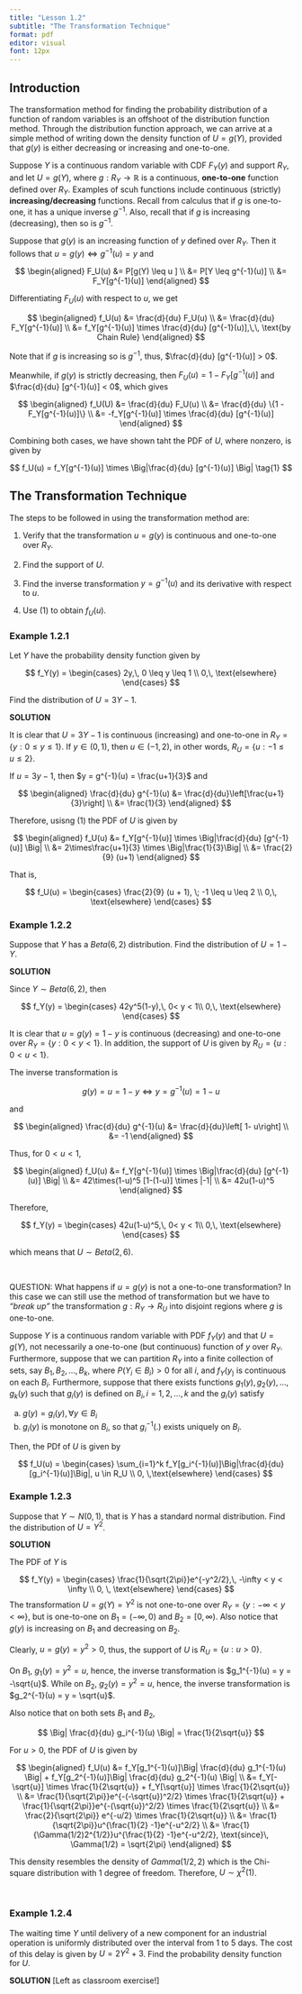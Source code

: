 ---
title: "Lesson 1.2"
subtitle: "The Transformation Technique"
format: pdf
editor: visual
font: 12px
---

\setcounter{page}{5}

## Introduction

The transformation method for finding the probability distribution of a function of random variables is an offshoot of the distribution function method. Through the distribution function approach, we can arrive at a simple method of writing down the density function of $U = g(Y)$, provided that $g(y)$ is either decreasing or increasing and one-to-one.

Suppose $Y$ is a continuous random variable with CDF $F_Y(y)$ and support $R_Y$, and let $U = g(Y)$, where $g: R_Y \rightarrow \mathbb{R}$ is a continuous, **one-to-one** function defined over $R_Y$. Examples of scuh functions include continuous (strictly) **increasing/decreasing** functions. Recall from calculus that if $g$ is one-to-one, it has a unique inverse $g^{-1}$. Also, recall that if $g$ is increasing (decreasing), then so is $g^{-1}$.

Suppose that $g(y)$ is an increasing function of $y$ defined over $R_Y$. Then it follows that $u = g(y) \iff g^{-1}(u) = y$ and

$$
\begin{aligned}
F_U(u) &= P[g(Y) \leq u ] \\
&= P[Y \leq g^{-1}(u)] \\
&= F_Y[g^{-1}(u)]
\end{aligned}
$$

Differentiating $F_U(u)$ with respect to $u$, we get

$$
\begin{aligned}
f_U(u) &= \frac{d}{du} F_U(u) \\
&= \frac{d}{du} F_Y[g^{-1}(u)] \\
&= f_Y[g^{-1}(u)] \times \frac{d}{du} [g^{-1}(u)],\,\, \text{by Chain Rule}
\end{aligned}
$$

Note that if $g$ is increasing so is $g^{-1}$, thus, $\frac{d}{du} [g^{-1}(u)] > 0$.

Meanwhile, if $g(y)$ is strictly decreasing, then $F_U(u) = 1 - F_Y[g^{-1}(u)]$ and $\frac{d}{du} [g^{-1}(u)] < 0$, which gives

$$
\begin{aligned}
f_U(U) &= \frac{d}{du} F_U(u) \\
&= \frac{d}{du} \{1 - F_Y[g^{-1}(u)]\} \\
&= -f_Y[g^{-1}(u)] \times \frac{d}{du} [g^{-1}(u)]
\end{aligned}
$$

Combining both cases, we have shown taht the PDF of $U$, where nonzero, is given by

$$
f_U(u) = f_Y[g^{-1}(u)] \times \Big|\frac{d}{du} [g^{-1}(u)] \Big| \tag{1}
$$

## The Transformation Technique

The steps to be followed in using the transformation method are:

1.  Verify that the transformation $u = g(y)$ is continuous and one-to-one over $R_Y$.

2.  Find the support of $U$.

3.  Find the inverse transformation $y = g^{-1}(u)$ and its derivative with respect to $u$.

4.  Use (1) to obtain $f_U(u)$.

### Example 1.2.1

Let $Y$ have the probability density function given by

$$
f_Y(y) = \begin{cases}
2y,\, 0 \leq y \leq 1 \\
0,\, \text{elsewhere}
\end{cases}
$$

Find the distribution of $U = 3Y - 1$.

**SOLUTION**

It is clear that $U = 3Y - 1$ is continuous (increasing) and one-to-one in $R_Y = \{y: 0 \leq y \leq 1\}$. If $y \in (0,1)$, then $u \in (-1,2)$, in other words, $R_U = \{u: -1 \leq u \leq 2 \}$.

If $u = 3y - 1$, then $y = g^{-1}(u) = \frac{u+1}{3}$ and

$$
\begin{aligned}
\frac{d}{du} g^{-1}(u) &= \frac{d}{du}\left[\frac{u+1}{3}\right] \\
&= \frac{1}{3}
\end{aligned}
$$

Therefore, usisng (1) the PDF of $U$ is given by

$$
\begin{aligned}
f_U(u) &= f_Y[g^{-1}(u)] \times \Big|\frac{d}{du} [g^{-1}(u)] \Big| \\
&= 2\times\frac{u+1}{3} \times \Big|\frac{1}{3}\Big| \\
&= \frac{2}{9} (u+1)
\end{aligned}
$$

That is,

$$
f_U(u) = \begin{cases}
\frac{2}{9} (u + 1), \; -1 \leq u \leq 2 \\
0,\, \text{elsewhere}
\end{cases}
$$

### Example 1.2.2

Suppose that $Y$ has a $Beta(6,2)$ distribution. Find the distribution of $U = 1- Y$.

**SOLUTION**

Since $Y \sim Beta(6,2)$, then

$$
f_Y(y) = \begin{cases}
42y^5(1-y),\, 0< y < 1\\
0,\, \text{elsewhere}
\end{cases}
$$

It is clear that $u = g(y) = 1-y$ is continuous (decreasing) and one-to-one over $R_Y = \{y: 0 <y < 1 \}$. In addition, the support of $U$ is given by $R_U = \{u: 0 < u < 1 \}$.

The inverse transformation is

$$
g(y) = u = 1-y \iff  y = g^{-1}(u) = 1 - u
$$

and

$$
\begin{aligned}
\frac{d}{du} g^{-1}(u) &= \frac{d}{du}\left[ 1- u\right] \\
&= -1
\end{aligned}
$$

Thus, for $0 < u < 1$,

$$
\begin{aligned}
f_U(u) &= f_Y[g^{-1}(u)] \times \Big|\frac{d}{du} [g^{-1}(u)] \Big| \\
&= 42\times(1-u)^5 [1-(1-u)] \times |-1| \\
&= 42u(1-u)^5
\end{aligned}
$$

Therefore,

$$
f_Y(y) = \begin{cases}
42u(1-u)^5,\, 0< y < 1\\
0,\, \text{elsewhere}
\end{cases}
$$

which means that $U \sim Beta(2,6)$.

\

QUESTION: What happens if $u=g(y)$ is not a one-to-one transformation? In this case we can still use the method of transformation but we have to *"break up"* the transformation $g:R_Y \rightarrow R_U$ into disjoint regions where $g$ is one-to-one.

Suppose $Y$ is a continuous random variable with PDF $f_Y(y)$ and that $U = g(Y)$, not necessarily a one-to-one (but continuous) function of $y$ over $R_Y$. Furthermore, suppose that we can partition $R_Y$ into a finite collection of sets, say $B_1, B_2, \ldots, B_k$, where $P(Y_i \in B_i) >0$ for all $i$, and $f_Y(y_)$ is continuous on each $B_i$. Furthermore, suppose that there exists functions $g_1(y), g_2(y),\ldots, g_k(y)$ such that $g_i(y)$ is defined on $B_i, i = 1,2,\ldots,k$ and the $g_i(y)$ satisfy

(a) $g(y) = g_i(y),\, \forall y \in B_i$
(b) $g_i(y)$ is monotone on $B_i$, so that $g_i^{-1}(.)$ exists uniquely on $B_i$.

Then, the PDf of $U$ is given by

$$
f_U(u) = \begin{cases}
\sum_{i=1}^k f_Y[g_i^{-1}(u)]\Big|\frac{d}{du} [g_i^{-1}(u)]\Big|, u \in R_U \\
0, \,\text{elsewhere}
\end{cases}
$$

\newpage

### Example 1.2.3

Suppose that $Y \sim N(0,1)$, that is $Y$ has a standard normal distribution. Find the distribution of $U = Y^2$.

**SOLUTION**

The PDF of $Y$ is

$$
f_Y(y) = \begin{cases}
\frac{1}{\sqrt{2\pi}}e^{-y^2/2},\, -\infty < y < \infty \\
0, \, \text{elsewhere}
\end{cases}
$$ The transformation $U = g(Y) = Y^2$ is not one-to-one over $R_Y = \{y: -\infty < y < \infty \}$, but is one-to-one on $B_1 = (-\infty, 0)$ and $B_2 = [0,\infty)$. Also notice that $g(y)$ is increasing on $B_1$ and decreasing on $B_2$.

Clearly, $u = g(y) = y^2 >0$, thus, the support of $U$ is $R_U=\{u: u >0\}$.

On $B_1$, $g_1(y) = y^2 = u$, hence, the inverse transformation is $g_1^{-1}(u) = y = -\sqrt{u}$. While on $B_2$, $g_2(y) = y^2 = u$, hence, the inverse transformation is $g_2^{-1}(u) = y = \sqrt{u}$.

Also notice that on both sets $B_1$ and $B_2$,

$$
\Big| \frac{d}{du} g_i^{-1}(u) \Big| = \frac{1}{2\sqrt{u}}
$$

For $u>0$, the PDF of $U$ is given by

$$
\begin{aligned}
f_U(u) &= f_Y[g_1^{-1}(u)]\Big| \frac{d}{du} g_1^{-1}(u) \Big| + f_Y[g_2^{-1}(u)]\Big| \frac{d}{du} g_2^{-1}(u) \Big| \\
&= f_Y[-\sqrt{u}] \times \frac{1}{2\sqrt{u}} + f_Y[\sqrt{u}] \times \frac{1}{2\sqrt{u}} \\
&= \frac{1}{\sqrt{2\pi}}e^{-(-\sqrt{u})^2/2} \times \frac{1}{2\sqrt{u}} + \frac{1}{\sqrt{2\pi}}e^{-(\sqrt{u})^2/2} \times \frac{1}{2\sqrt{u}} \\
&= \frac{2}{\sqrt{2\pi}} e^{-u/2} \times \frac{1}{2\sqrt{u}} \\
&= \frac{1}{\sqrt{2\pi}}u^{\frac{1}{2} -1}e^{-u^2/2} \\
&= \frac{1}{\Gamma(1/2)2^{1/2}}u^{\frac{1}{2} -1}e^{-u^2/2}, \text{since}\, \Gamma(1/2) = \sqrt{2\pi}
\end{aligned}
$$

This density resembles the density of $Gamma(1/2,2)$ which is the Chi-square distribution with 1 degree of freedom. Therefore, $U \sim \chi^2 (1)$.

\

### Example 1.2.4

The waiting time $Y$ until delivery of a new component for an industrial operation is uniformly distributed over the interval from 1 to 5 days. The cost of this delay is given by $U = 2Y^2 + 3$. Find the probability density function for $U$.

**SOLUTION** \[Left as classroom exercise!\]
